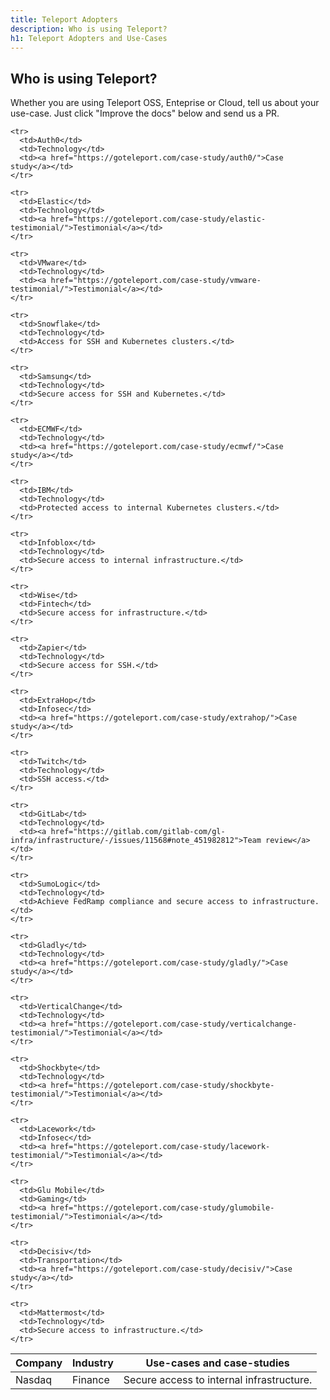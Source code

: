 ```yaml
---
title: Teleport Adopters
description: Who is using Teleport?
h1: Teleport Adopters and Use-Cases
---
```


## Who is using Teleport?

Whether you are using Teleport OSS, Enteprise or Cloud, tell us about your use-case.
Just click "Improve the docs" below and send us a PR.

<table>
  <thead>
    <tr>
      <th>Company</th>
      <th>Industry</th>
      <th>Use-cases and case-studies</th>
    </tr>
  </thead>

  <tbody>
    <tr>
      <td>Nasdaq</td>
      <td>Finance</td>
      <td>Secure access to internal infrastructure.</td>
    </tr>

    <tr>
      <td>Auth0</td>
      <td>Technology</td>
      <td><a href="https://goteleport.com/case-study/auth0/">Case study</a></td>
    </tr>

    <tr>
      <td>Elastic</td>
      <td>Technology</td>
      <td><a href="https://goteleport.com/case-study/elastic-testimonial/">Testimonial</a></td>
    </tr>

    <tr>
      <td>VMware</td>
      <td>Technology</td>
      <td><a href="https://goteleport.com/case-study/vmware-testimonial/">Testimonial</a></td>
    </tr>

    <tr>
      <td>Snowflake</td>
      <td>Technology</td>
      <td>Access for SSH and Kubernetes clusters.</td>
    </tr>

    <tr>
      <td>Samsung</td>
      <td>Technology</td>
      <td>Secure access for SSH and Kubernetes.</td>
    </tr>

    <tr>
      <td>ECMWF</td>
      <td>Technology</td>
      <td><a href="https://goteleport.com/case-study/ecmwf/">Case study</a></td>
    </tr>

    <tr>
      <td>IBM</td>
      <td>Technology</td>
      <td>Protected access to internal Kubernetes clusters.</td>
    </tr>

    <tr>
      <td>Infoblox</td>
      <td>Technology</td>
      <td>Secure access to internal infrastructure.</td>
    </tr>

    <tr>
      <td>Wise</td>
      <td>Fintech</td>
      <td>Secure access for infrastructure.</td>
    </tr>

    <tr>
      <td>Zapier</td>
      <td>Technology</td>
      <td>Secure access for SSH.</td>
    </tr>

    <tr>
      <td>ExtraHop</td>
      <td>Infosec</td>
      <td><a href="https://goteleport.com/case-study/extrahop/">Case study</a></td>
    </tr>

    <tr>
      <td>Twitch</td>
      <td>Technology</td>
      <td>SSH access.</td>
    </tr>

    <tr>
      <td>GitLab</td>
      <td>Technology</td>
      <td><a href="https://gitlab.com/gitlab-com/gl-infra/infrastructure/-/issues/11568#note_451982812">Team review</a></td>
    </tr>

    <tr>
      <td>SumoLogic</td>
      <td>Technology</td>
      <td>Achieve FedRamp compliance and secure access to infrastructure.</td>
    </tr>

    <tr>
      <td>Gladly</td>
      <td>Technology</td>
      <td><a href="https://goteleport.com/case-study/gladly/">Case study</a></td>
    </tr>

    <tr>
      <td>VerticalChange</td>
      <td>Technology</td>
      <td><a href="https://goteleport.com/case-study/verticalchange-testimonial/">Testimonial</a></td>
    </tr>

    <tr>
      <td>Shockbyte</td>
      <td>Technology</td>
      <td><a href="https://goteleport.com/case-study/shockbyte-testimonial/">Testimonial</a></td>
    </tr>

    <tr>
      <td>Lacework</td>
      <td>Infosec</td>
      <td><a href="https://goteleport.com/case-study/lacework-testimonial/">Testimonial</a></td>
    </tr>

    <tr>
      <td>Glu Mobile</td>
      <td>Gaming</td>
      <td><a href="https://goteleport.com/case-study/glumobile-testimonial/">Testimonial</a></td>
    </tr>

    <tr>
      <td>Decisiv</td>
      <td>Transportation</td>
      <td><a href="https://goteleport.com/case-study/decisiv/">Case study</a></td>
    </tr>

    <tr>
      <td>Mattermost</td>
      <td>Technology</td>
      <td>Secure access to infrastructure.</td>
    </tr>
  </tbody>
</table>
